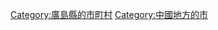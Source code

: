 {{noteTA 
|T=zh-hans:分类:庄原市; zh-hant:分類:庄原市;
|1=zh-hans:庄原; zh-hant:庄原; 
}}
{{Commonscat|Shobara, Hiroshima}}
{{Catmore}}

{{DEFAULTSORT:Shobara-shi}}
[[Category:廣島縣的市町村|Category:廣島縣的市町村]]
[[Category:中國地方的市|Category:中國地方的市]]